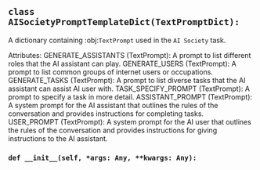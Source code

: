<a id="camel.prompts.ai_society"></a>

<a id="camel.prompts.ai_society.AISocietyPromptTemplateDict"></a>

## `class AISocietyPromptTemplateDict(TextPromptDict):`

A dictionary containing :obj:`TextPrompt` used in the `AI Society`
task.

Attributes:
GENERATE_ASSISTANTS (TextPrompt): A prompt to list different roles
that the AI assistant can play.
GENERATE_USERS (TextPrompt): A prompt to list common groups of
internet users or occupations.
GENERATE_TASKS (TextPrompt): A prompt to list diverse tasks that
the AI assistant can assist AI user with.
TASK_SPECIFY_PROMPT (TextPrompt): A prompt to specify a task in more
detail.
ASSISTANT_PROMPT (TextPrompt): A system prompt for the AI assistant
that outlines the rules of the conversation and provides
instructions for completing tasks.
USER_PROMPT (TextPrompt): A system prompt for the AI user that
outlines the rules of the conversation and provides instructions
for giving instructions to the AI assistant.

<a id="camel.prompts.ai_society.AISocietyPromptTemplateDict.__init__"></a>

### `def __init__(self, *args: Any, **kwargs: Any):`
